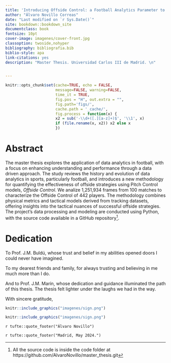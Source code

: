 ```yaml
--- 
title: 'Introducing Offside Control: a Football Analytics Parameter to Evaluate Offside Performance'
author: "Álvaro Novillo Correas"
date: "Last modified on `r Sys.Date()`"
site: bookdown::bookdown_site
documentclass: book
fontsize: 10pt
cover-image: imagenes/cover-front.jpg
classoption: twoside,nohyper
bibliography: bibliografia.bib
biblio-style: apa
link-citations: yes
description: "Master Thesis. Universidad Carlos III de Madrid. \n"


---
```


```r

knitr::opts_chunk$set(cache=TRUE, echo = FALSE,
                      message=FALSE, warning=FALSE,
                      time_it = TRUE,
                      fig.pos = "H", out.extra = "",
                      fig.path='figs/',
                      cache.path = '_cache/',
                      fig.process = function(x) {
                      x2 = sub('-\\d+([.][a-z]+)$', '\\1', x)
                      if (file.rename(x, x2)) x2 else x
                      })
```

# Abstract {#abstract .unnumbered}
The master thesis explores the application of data analytics in football, with a focus on enhancing understanding and performance through a data driven approach. The study reviews the history and evolution of data analytics in sports, particularly football, and introduces a new methodology for quantifying the effectiveness of offside strategies using Pitch Control models, *Offside Control*. We analize 1,251,934 frames from 100 matches to characterize the Offside Control of 442 players. The methodology combines physical metrics and tactical models derived from tracking datasets, offering insights into the tactical nuances of successful offside strategies. The project's data processing and modeling are conducted using Python, with the source code available in a GitHub repository[^1]. 


# Dedication {#dedication .unnumbered}

To Prof. J.M. Buldú, whose trust and belief in my abilities opened doors I could never have imagined.

To my dearest friends and family, for always trusting and believing in me much more than I do.


And to Prof. J.M. Marín, whose dedication and guidance illuminated the path of this thesis. The thesis felt lighter under the laughs we had in the way.

With sincere gratitude,

```r
knitr::include_graphics("imagenes/sign.png")
```


```r
knitr::include_graphics("imagenes/sign.png")
```


`r tufte::quote_footer("Álvaro Novillo")`

`r tufte::quote_footer("Madrid, May 2024.")`

\listoffigures
\listoftables

[^1]: All the source code is inside the code folder at https://github.com/AlvaroNovillo/master_thesis.git